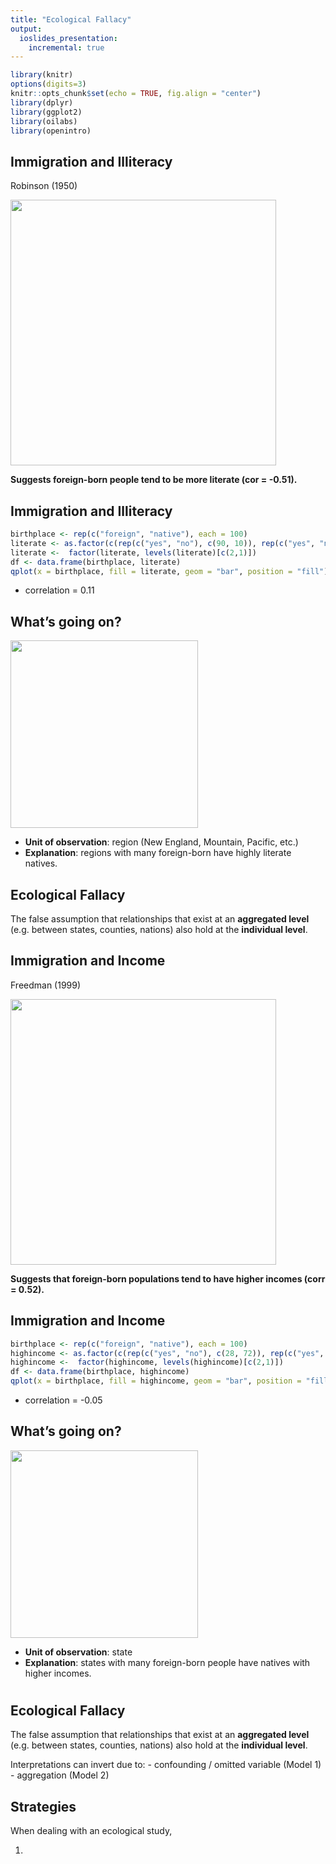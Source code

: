 ```yaml
---
title: "Ecological Fallacy"
output:
  ioslides_presentation:
    incremental: true
---
```


```r
library(knitr)
options(digits=3)
knitr::opts_chunk$set(echo = TRUE, fig.align = "center")
library(dplyr)
library(ggplot2)
library(oilabs)
library(openintro)
```


## Immigration and Illiteracy {.flexbox .vcenter .build}

Robinson (1950)

<img src="../figs/eco-robinson.png" width="425px" />

**Suggests foreign-born people tend to be more literate (cor = -0.51).**


## Immigration and Illiteracy

```r
birthplace <- rep(c("foreign", "native"), each = 100)
literate <- as.factor(c(rep(c("yes", "no"), c(90, 10)), rep(c("yes", "no"), c(96, 4))))
literate <-  factor(literate, levels(literate)[c(2,1)])
df <- data.frame(birthplace, literate)
qplot(x = birthplace, fill = literate, geom = "bar", position = "fill")
```

- correlation = 0.11


## What's going on? {.flexbox .vcenter .build}
  <img src="../figs/eco-robinson.png" width="300px" />

- **Unit of observation**: region (New England, Mountain, Pacific, etc.)
- **Explanation**: regions with many foreign-born have highly literate natives.


## Ecological Fallacy

The false assumption that relationships that exist at an **aggregated level** (e.g.
between states, counties, nations) also hold at the **individual level**.


## Immigration and Income

Freedman (1999)

<img src="../figs/eco-freedman" width="425px" />

**Suggests that foreign-born populations tend to have higher incomes (corr = 0.52).**


## Immigration and Income

```r
birthplace <- rep(c("foreign", "native"), each = 100)
highincome <- as.factor(c(rep(c("yes", "no"), c(28, 72)), rep(c("yes", "no"), c(35, 65))))
highincome <-  factor(highincome, levels(highincome)[c(2,1)])
df <- data.frame(birthplace, highincome)
qplot(x = birthplace, fill = highincome, geom = "bar", position = "fill")
```

- correlation = -0.05


## What's going on? {.flexbox .vcenter .build}

<img src="../figs/eco-freedman" width="300px" />

- **Unit of observation**: state
- **Explanation**: states with many foreign-born people have natives with
higher incomes.


#

## Ecological Fallacy {.build}

The false assumption that relationships that exist at an **aggregated level** (e.g.
between states, counties, nations) also hold at the **individual level**.

Interpretations can invert due to:
- confounding / omitted variable (Model 1)
- aggregation (Model 2)


## Strategies {.build}

When dealing with an ecological study,

1.

